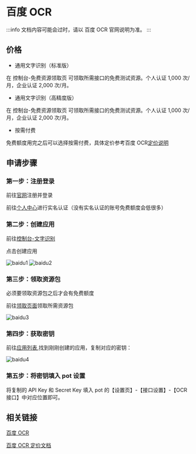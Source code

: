 # 百度 OCR

:::info
文档内容可能会过时，请以 百度 OCR 官网说明为准。
:::

## 价格

- 通用文字识别（标准版）

在 控制台-免费资源领取页 可领取所需接口的免费测试资源。个人认证 1,000 次/月，企业认证 2,000 次/月。

- 通用文字识别（高精度版）

在 控制台-免费资源领取页 可领取所需接口的免费测试资源。个人认证 1,000 次/月，企业认证 2,000 次/月。

- 按需付费

免费额度用完之后可以选择按需付费，具体定价参考百度 OCR[定价说明](https://ai.baidu.com/ai-doc/OCR/9k3h7xuv6)

## 申请步骤

### 第一步：注册登录

前往[官网](https://ai.baidu.com/)注册并登录

前往[个人中心](https://console.bce.baidu.com/iam/#/iam/baseinfo)进行实名认证（没有实名认证的账号免费额度会低很多）

### 第二步：创建应用

前往[控制台-文字识别](https://console.bce.baidu.com/ai/#/ai/ocr/overview/index)

点击创建应用

![baidu1](./asset/baidu1.png)
![baidu2](./asset/baidu2.png)

### 第三步：领取资源包

必须要领取资源包之后才会有免费额度

前往[领取页面](https://console.bce.baidu.com/ai/#/ai/ocr/overview/resource/getFree)领取所需资源包

![baidu3](./asset/baidu3.png)

### 第四步：获取密钥

前往[应用列表](https://console.bce.baidu.com/ai/#/ai/ocr/app/list),找到刚刚创建的应用，复制对应的密钥：

![baidu4](./asset/baidu4.png)

### 第五步：将密钥填入 pot 设置

将复制的 API Key 和 Secret Key 填入 pot 的【设置页】-【接口设置】-【OCR 接口】中对应位置即可。

## 相关链接

[百度 OCR](https://ai.baidu.com/tech/ocr/general)

[百度 OCR 定价文档](https://ai.baidu.com/ai-doc/OCR/9k3h7xuv6)

<div
  class="wwads-cn wwads-horizontal"
  data-id="285"
  style={{ maxWidth: "400px" }}
></div>
